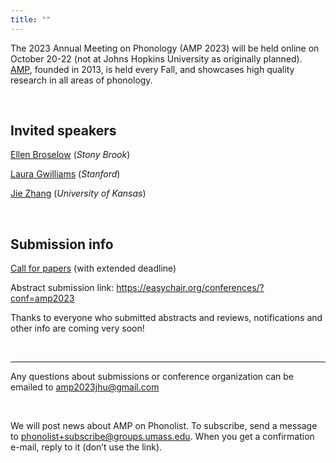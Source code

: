 ```yaml
---
title: ""
---
```


The 2023 Annual Meeting on Phonology (AMP 2023) will be held online on October 20-22 (not at Johns Hopkins University as originally planned). [AMP](https://blogs.umass.edu/amp-info/), founded in 2013, is held every Fall, and showcases high quality research in all areas of phonology.

<br/>

## Invited speakers

[Ellen Broselow](https://linguistics.stonybrook.edu/faculty/ellen.broselow/) (_Stony Brook_)

[Laura Gwilliams](https://lauragwilliams.github.io/) (_Stanford_)

[Jie Zhang](https://linguistics.ku.edu/people/jie-zhang) (_University of Kansas_)

<br/>

## Submission info

[Call for papers](cfp.qmd) (with extended deadline)

Abstract submission link: <https://easychair.org/conferences/?conf=amp2023>

Thanks to everyone who submitted abstracts and reviews, notifications and other info are coming very soon!

<br/>

- - -

Any questions about submissions or conference organization can be emailed to <a href="mailto: amp2023jhu@gmail.com"> amp2023jhu@gmail.com</a>

<br/>

We will post news about AMP on Phonolist. To subscribe, send a message to <a href="mailto: phonolist+subscribe@groups.umass.edu"> phonolist+subscribe@groups.umass.edu<a>. When you get a confirmation e-mail, reply to it (don’t use the link).
